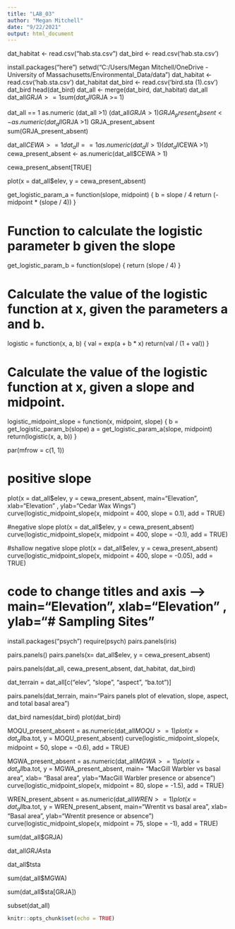 ```yaml
---
title: "LAB_03"
author: "Megan Mitchell"
date: "9/22/2021"
output: html_document
---
```


dat_habitat <- read.csv("hab.sta.csv")
dat_bird <- read.csv('hab.sta.csv')



install.packages("here")
setwd("C:/Users/Megan Mitchell/OneDrive - University of Massachusetts/Environmental_Data/data")
dat_habitat <- read.csv('hab.sta.csv')
dat_habitat
dat_bird <- read.csv('bird.sta (1).csv')
dat_bird
head(dat_bird)
dat_all <- merge(dat_bird, dat_habitat)
dat_all
dat_all$GRJA >= 1
sum(dat_all$GRJA >= 1)



dat_all == 1
as.numeric (dat_all >1)
(dat_all$GRJA >1)
GRJA_present_absent <- as.numeric(dat_all$GRJA >1)
GRJA_present_absent
sum(GRJA_present_absent)


dat_all$CEWA >=1
dat_all == 1
as.numeric (dat_all > 1)
(dat_all$CEWA >1)
cewa_present_absent <- as.numeric(dat_all$CEWA > 1)

cewa_present_absent[TRUE]

plot(x = dat_all$elev, y = cewa_present_absent)

get_logistic_param_a = function(slope, midpoint)
{
  b = slope / 4
  return (-midpoint * (slope / 4))
}

# Function to calculate the logistic parameter b given the slope
get_logistic_param_b = function(slope)
{
  return (slope / 4)
}


# Calculate the value of the logistic function at x, given the parameters a and b.
logistic = function(x, a, b)
{
  val = exp(a + b * x)
  return(val / (1 + val))
}

# Calculate the value of the logistic function at x, given a slope and midpoint.
logistic_midpoint_slope = function(x, midpoint, slope)
{
  b = get_logistic_param_b(slope)
  a = get_logistic_param_a(slope, midpoint)
  return(logistic(x, a, b))
}

par(mfrow = c(1, 1))

# positive slope
plot(x = dat_all$elev, y = cewa_present_absent, main="Elevation", xlab="Elevation" , ylab="Cedar Wax Wings")
curve(logistic_midpoint_slope(x, midpoint = 400, slope = 0.1), add = TRUE)

#negative slope
plot(x = dat_all$elev, y = cewa_present_absent)
curve(logistic_midpoint_slope(x, midpoint = 400, slope = -0.1), add = TRUE)

#shallow negative slope
plot(x = dat_all$elev, y = cewa_present_absent)
curve(logistic_midpoint_slope(x, midpoint = 400, slope = -0.05), add = TRUE)

# code to change titles and axis -->  main="Elevation", xlab="Elevation" , ylab="# Sampling Sites"

install.packages("psych")
require(psych)
pairs.panels(iris)

pairs.panels()
pairs.panels(x= dat_all$elev, y = cewa_present_absent) 

pairs.panels(dat_all, cewa_present_absent, dat_habitat, dat_bird)

dat_terrain = dat_all[c("elev", "slope", "aspect", "ba.tot")]

pairs.panels(dat_terrain, main="Pairs panels plot of elevation, slope, aspect, and total basal area")



dat_bird
names(dat_bird)
plot(dat_bird)

MOQU_present_absent = as.numeric(dat_all$MOQU >= 1 )
plot(x = dat_all$ba.tot, y = MOQU_present_absent)
curve(logistic_midpoint_slope(x, midpoint = 50, slope = -0.6), add = TRUE)

MGWA_present_absent = as.numeric(dat_all$MGWA >= 1 )
plot(x = dat_all$ba.tot, y = MGWA_present_absent, main= "MacGill Warbler vs basal area", xlab= "Basal area", ylab="MacGill Warbler presence or absence")
curve(logistic_midpoint_slope(x, midpoint = 80, slope = -1.5), add = TRUE)

WREN_present_absent = as.numeric(dat_all$WREN >= 1 )
plot(x = dat_all$ba.tot, y = WREN_present_absent, main="Wrentit vs basal area", xlab= "Basal area", ylab="Wrentit presence or absence")
curve(logistic_midpoint_slope(x, midpoint = 75, slope = -1), add = TRUE)

sum(dat_all$GRJA)

dat_all$GRJA$sta


dat_all$tsta


sum(dat_all$MGWA)


sum(dat_all$sta[GRJA])

subset(dat_all)
```r
knitr::opts_chunk$set(echo = TRUE)
```

